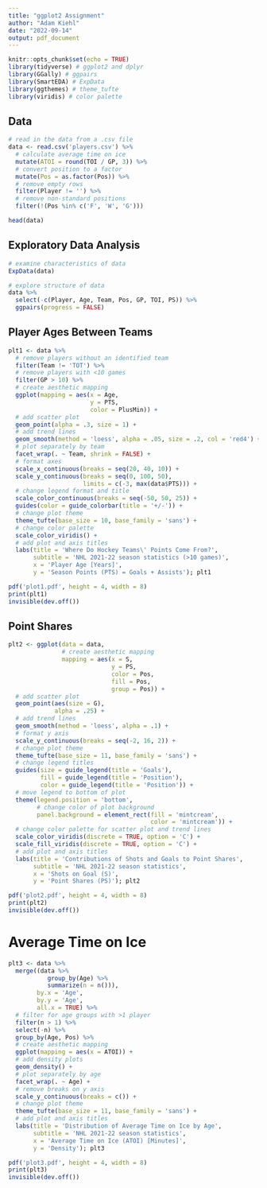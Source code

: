 ```yaml
---
title: "ggplot2 Assignment"
author: "Adam Kiehl"
date: "2022-09-14"
output: pdf_document
---
```


```r
knitr::opts_chunk$set(echo = TRUE)
library(tidyverse) # ggplot2 and dplyr
library(GGally) # ggpairs
library(SmartEDA) # ExpData
library(ggthemes) # theme_tufte
library(viridis) # color palette
```

## Data

```r
# read in the data from a .csv file
data <- read.csv('players.csv') %>%
  # calculate average time on ice
  mutate(ATOI = round(TOI / GP, 3)) %>%
  # convert position to a factor
  mutate(Pos = as.factor(Pos)) %>%
  # remove empty rows
  filter(Player != '') %>%
  # remove non-standard positions
  filter(!(Pos %in% c('F', 'W', 'G')))

head(data)
```

## Exploratory Data Analysis

```r
# examine characteristics of data
ExpData(data)

# explore structure of data
data %>%
  select(-c(Player, Age, Team, Pos, GP, TOI, PS)) %>%
  ggpairs(progress = FALSE)
```

## Player Ages Between Teams

```r
plt1 <- data %>%
  # remove players without an identified team
  filter(Team != 'TOT') %>%
  # remove players with <10 games
  filter(GP > 10) %>%
  # create aesthetic mapping
  ggplot(mapping = aes(x = Age,
                       y = PTS,
                       color = PlusMin)) +
  # add scatter plot
  geom_point(alpha = .3, size = 1) +
  # add trend lines
  geom_smooth(method = 'loess', alpha = .05, size = .2, col = 'red4') +
  # plot separately by team
  facet_wrap(. ~ Team, shrink = FALSE) +
  # format axes
  scale_x_continuous(breaks = seq(20, 40, 10)) +
  scale_y_continuous(breaks = seq(0, 100, 50),
                     limits = c(-3, max(data$PTS))) +
  # change legend format and title
  scale_color_continuous(breaks = seq(-50, 50, 25)) +
  guides(color = guide_colorbar(title = '+/-')) +
  # change plot theme
  theme_tufte(base_size = 10, base_family = 'sans') +
  # change color palette
  scale_color_viridis() +
  # add plot and axis titles
  labs(title = 'Where Do Hockey Teams\' Points Come From?',
       subtitle = 'NHL 2021-22 season statistics (>10 games)',
       x = 'Player Age [Years]',
       y = 'Season Points (PTS) = Goals + Assists'); plt1

pdf('plot1.pdf', height = 4, width = 8)
print(plt1)
invisible(dev.off())
```

## Point Shares

```r
plt2 <- ggplot(data = data,
               # create aesthetic mapping
               mapping = aes(x = S,
                             y = PS,
                             color = Pos,
                             fill = Pos,
                             group = Pos)) +
  # add scatter plot
  geom_point(aes(size = G),
             alpha = .25) +
  # add trend lines
  geom_smooth(method = 'loess', alpha = .1) +
  # format y axis
  scale_y_continuous(breaks = seq(-2, 16, 2)) +
  # change plot theme
  theme_tufte(base_size = 11, base_family = 'sans') +
  # change legend titles
  guides(size = guide_legend(title = 'Goals'),
         fill = guide_legend(title = 'Position'),
         color = guide_legend(title = 'Position')) +
  # move legend to bottom of plot
  theme(legend.position = 'bottom',
        # change color of plot background
        panel.background = element_rect(fill = 'mintcream',
                                        color = 'mintcream')) +
  # change color palette for scatter plot and trend lines
  scale_color_viridis(discrete = TRUE, option = 'C') +
  scale_fill_viridis(discrete = TRUE, option = 'C') + 
  # add plot and axis titles
  labs(title = 'Contributions of Shots and Goals to Point Shares',
       subtitle = 'NHL 2021-22 season statistics',
       x = 'Shots on Goal (S)',
       y = 'Point Shares (PS)'); plt2

pdf('plot2.pdf', height = 4, width = 8)
print(plt2)
invisible(dev.off())
```

# Average Time on Ice

```r
plt3 <- data %>%
  merge((data %>%
           group_by(Age) %>%
           summarize(n = n())),
        by.x = 'Age',
        by.y = 'Age',
        all.x = TRUE) %>%
  # filter for age groups with >1 player
  filter(n > 1) %>%
  select(-n) %>%
  group_by(Age, Pos) %>%
  # create aesthetic mapping
  ggplot(mapping = aes(x = ATOI)) +
  # add density plots
  geom_density() +
  # plot separately by age
  facet_wrap(. ~ Age) +
  # remove breaks on y axis
  scale_y_continuous(breaks = c()) +
  # change plot theme
  theme_tufte(base_size = 11, base_family = 'sans') +
  # add plot and axis titles
  labs(title = 'Distribution of Average Time on Ice by Age',
       subtitle = 'NHL 2021-22 season statistics',
       x = 'Average Time on Ice (ATOI) [Minutes]', 
       y = 'Density'); plt3

pdf('plot3.pdf', height = 4, width = 8)
print(plt3)
invisible(dev.off())
```
